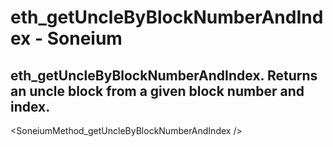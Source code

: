 # eth_getUncleByBlockNumberAndIndex - Soneium

## eth_getUncleByBlockNumberAndIndex. Returns an uncle block from a given block number and index.


<SoneiumMethod_getUncleByBlockNumberAndIndex />
